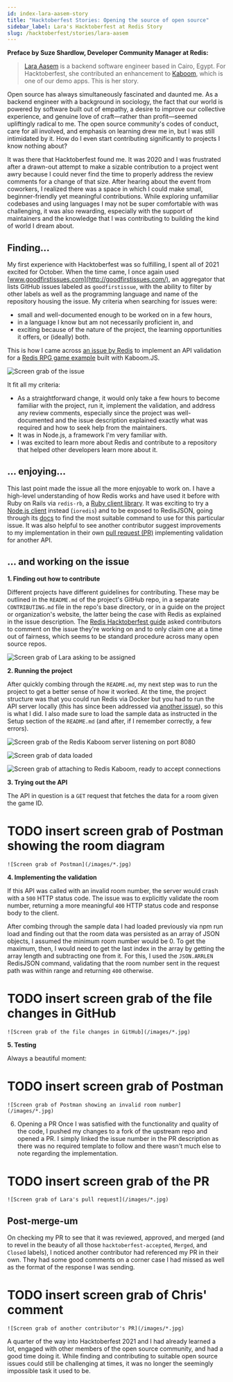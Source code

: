 ```yaml
---
id: index-lara-aasem-story
title: "Hacktoberfest Stories: Opening the source of open source"
sidebar_label: Lara's Hacktoberfest at Redis Story
slug: /hacktoberfest/stories/lara-aasem
---
```


**Preface by Suze Shardlow, Developer Community Manager at Redis:**

> [Lara Aasem](https://laasem.github.io) is a backend software engineer based in Cairo, Egypt.  For Hacktoberfest, she contributed an enhancement to [Kaboom](https://www.youtube.com/watch?v=cowIZWASJNs), which is one of our demo apps.  This is her story.

Open source has always simultaneously fascinated and daunted me. As a backend engineer with a background in sociology, the fact that our world is powered by software built out of empathy, a desire to improve our collective experience, and genuine love of craft—rather than profit—seemed upliftingly radical to me. The open source community's codes of conduct, care for all involved, and emphasis on learning drew me in, but I was still intimidated by it. How do I even start contributing significantly to projects I know nothing about?

It was there that Hacktoberfest found me. It was 2020 and I was frustrated after a drawn-out attempt to make a sizable contribution to a project went awry because I could never find the time to properly address the review comments for a change of that size. After hearing about the event from coworkers, I realized there was a space in which I could make small, beginner-friendly yet meaningful contributions. While exploring unfamiliar codebases and using languages I may not be super comfortable with was challenging, it was also rewarding, especially with the support of maintainers and the knowledge that I was contributing to building the kind of world I dream about.

## Finding...

My first experience with Hacktoberfest was so fulfilling, I spent all of 2021 excited for October. When the time came, I once again used [www.goodfirstissues.com](http://goodfirstissues.com/), an aggregator that lists GitHub issues labeled as `goodfirstissue`, with the ability to filter by other labels as well as the programming language and name of the repository housing the issue. My criteria when searching for issues were:

* small and well-documented enough to be worked on in a few hours,
* in a language I know but am not necessarily proficient in, and
* exciting because of the nature of the project, the learning opportunities it offers, or (ideally) both.

This is how I came across [an issue by Redis](https://github.com/redis-developer/redis-kaboom-rpg/issues/7) to implement an API validation for a [Redis RPG game example](https://github.com/redis-developer/redis-kaboom-rpg) built with Kaboom.JS.

![Screen grab of the issue](images/1-the-issue.png)

It fit all my criteria:

* As a straightforward change, it would only take a few hours to become familiar with the project, run it, implement the validation, and address any review comments, especially since the project was well-documented and the issue description explained exactly what was required and how to seek help from the maintainers.
* It was in Node.js, a framework I'm very familiar with.
* I was excited to learn more about Redis and contribute to a repository that helped other developers learn more about it.

## ... enjoying...

This last point made the issue all the more enjoyable to work on. I have a high-level understanding of how Redis works and have used it before with Ruby on Rails via `redis-rb`, a [Ruby client library](https://github.com/redis/redis-rb). It was exciting to try a [Node.js client](https://github.com/luin/ioredis) instead (`ioredis`) and to be exposed to RedisJSON, going through its [docs](https://oss.redis.com/redisjson/commands/) to find the most suitable command to use for this particular issue. It was also helpful to see another contributor suggest improvements to my implementation in their own [pull request (PR)](https://github.com/redis-developer/redis-kaboom-rpg/pull/12) implementing validation for another API.

## ... and working on the issue

**1. Finding out how to contribute**

Different projects have different guidelines for contributing. These may be outlined in the `README.md` of the project's GitHub repo, in a separate `CONTRIBUTING.md` file in the repo's base directory, or in a guide on the project or organization's website, the latter being the case with Redis as explained in the issue description. The [Redis Hacktoberfest guide](https://developer.redis.com/hacktoberfest/) asked contributors to comment on the issue they're working on and to only claim one at a time out of fairness, which seems to be standard procedure across many open source repos.

![Screen grab of Lara asking to be assigned](images/2-lara-asking-for-assignment.png)

**2. Running the project**

After quickly combing through the `README.md`, my next step was to run the project to get a better sense of how it worked. At the time, the project structure was that you could run Redis via Docker but you had to run the API server locally (this has since been addressed via [another issue](https://github.com/redis-developer/redis-kaboom-rpg/issues/1)), so this is what I did. I also made sure to load the sample data as instructed in the Setup section of the `README.md` (and after, if I remember correctly, a few errors).

![Screen grab of the Redis Kaboom server listening on port 8080](images/3-terminal.png)

![Screen grab of data loaded](images/*.jpg)

![Screen grab of attaching to Redis Kaboom, ready to accept connections](images/*.jpg)

**3. Trying out the API**

The API in question is a `GET` request that fetches the data for a room given the game ID.

# TODO insert screen grab of Postman showing the room diagram
`![Screen grab of Postman](/images/*.jpg)`

**4. Implementing the validation**

If this API was called with an invalid room number, the server would crash with a `500` HTTP status code. The issue was to explicitly validate the room number, returning a more meaningful `400` HTTP status code and response body to the client.

After combing through the sample data I had loaded previously via npm run load and finding out that the room data was persisted as an array of JSON objects, I assumed the minimum room number would be 0. To get the maximum, then, I would need to get the last index in the array by getting the array length and subtracting one from it. For this, I used the `JSON.ARRLEN` RedisJSON command, validating that the room number sent in the request path was within range and returning `400` otherwise.

# TODO insert screen grab of the file changes in GitHub
`![Screen grab of the file changes in GitHub](/images/*.jpg)`

**5. Testing**

Always a beautiful moment:

# TODO insert screen grab of Postman
`![Screen grab of Postman showing an invalid room number](/images/*.jpg)`

6. Opening a PR
Once I was satisfied with the functionality and quality of the code, I pushed my changes to a fork of the upstream repo and opened a PR. I simply linked the issue number in the PR description as there was no required template to follow and there wasn't much else to note regarding the implementation.

# TODO insert screen grab of the PR
`![Screen grab of Lara's pull request](/images/*.jpg)`

## Post-merge-um

On checking my PR to see that it was reviewed, approved, and merged (and to revel in the beauty of all those `hacktoberfest-accepted`, `Merged`, and `Closed` labels), I noticed another contributor had referenced my PR in their own. They had some good comments on a corner case I had missed as well as the format of the response I was sending.

# TODO insert screen grab of Chris' comment
`![Screen grab of another contributor's PR](/images/*.jpg)`

A quarter of the way into Hacktoberfest 2021 and I had already learned a lot, engaged with other members of the open source community, and had a good time doing it. While finding and contributing to suitable open source issues could still be challenging at times, it was no longer the seemingly impossible task it used to be.
